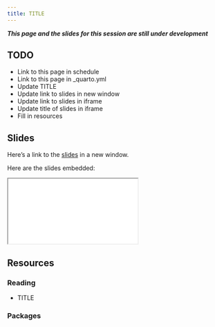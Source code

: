 ```yaml
---
title: TITLE
---
```


***This page and the slides for this session are still under development***

## TODO

- Link to this page in schedule
- Link to this page in _quarto.yml
- Update TITLE
- Update link to slides in new window
- Update link to slides in iframe
- Update title of slides in iframe
- Fill in resources

## Slides

Here's a link to the [slides](/slides/01-foundations/UPDATE/index.qmd){target="_blank"} in a new window. 

Here are the slides embedded:

<iframe class="slide-deck ar3x2" src="/slides/01-foundations/UPDATE/index.html" title="UPDATE slides">
</iframe>

## Resources

### Reading

- TITLE

  <LINK>


### Packages
